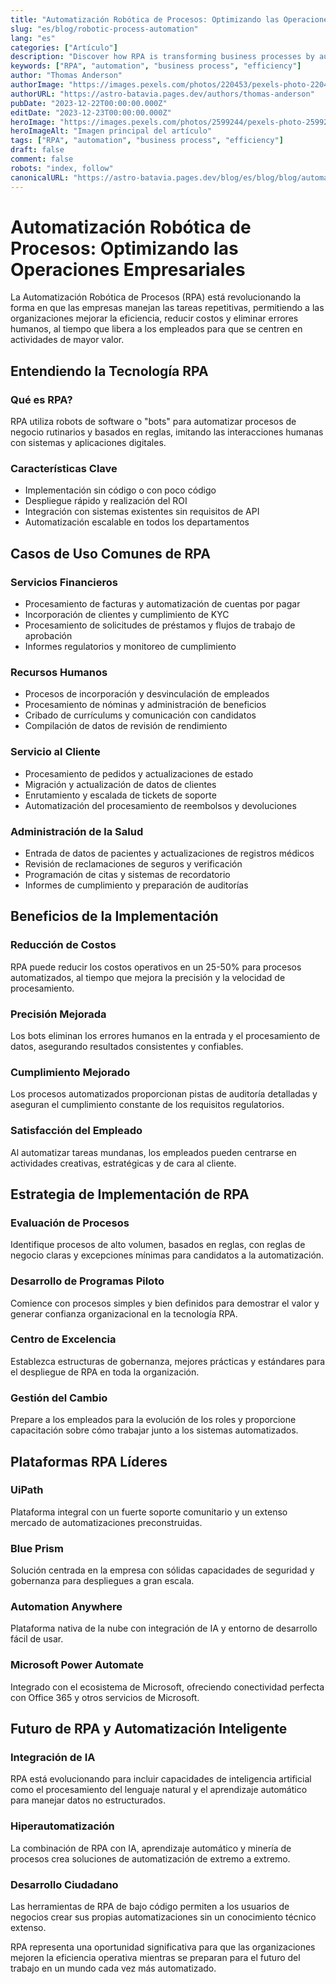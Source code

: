 ```yaml
---
title: "Automatización Robótica de Procesos: Optimizando las Operaciones Empresariales"
slug: "es/blog/robotic-process-automation"
lang: "es"
categories: ["Artículo"]
description: "Discover how RPA is transforming business processes by automating repetitive tasks, reducing errors, and freeing employees for strategic work."
keywords: ["RPA", "automation", "business process", "efficiency"]
author: "Thomas Anderson"
authorImage: "https://images.pexels.com/photos/220453/pexels-photo-220453.jpeg?auto=compress&cs=tinysrgb&w=120&h=120&dpr=1"
authorURL: "https://astro-batavia.pages.dev/authors/thomas-anderson"
pubDate: "2023-12-22T00:00:00.000Z"
editDate: "2023-12-23T00:00:00.000Z"
heroImage: "https://images.pexels.com/photos/2599244/pexels-photo-2599244.jpeg?auto=compress&cs=tinysrgb&w=1260&h=750&dpr=1"
heroImageAlt: "Imagen principal del artículo"
tags: ["RPA", "automation", "business process", "efficiency"]
draft: false
comment: false
robots: "index, follow"
canonicalURL: "https://astro-batavia.pages.dev/blog/es/blog/blog/automatizacion-robotica-procesos"
---
```


# Automatización Robótica de Procesos: Optimizando las Operaciones Empresariales

La Automatización Robótica de Procesos (RPA) está revolucionando la forma en que las empresas manejan las tareas repetitivas, permitiendo a las organizaciones mejorar la eficiencia, reducir costos y eliminar errores humanos, al tiempo que libera a los empleados para que se centren en actividades de mayor valor.

## Entendiendo la Tecnología RPA

###  Qué es RPA?

RPA utiliza robots de software o "bots" para automatizar procesos de negocio rutinarios y basados en reglas, imitando las interacciones humanas con sistemas y aplicaciones digitales.

### Características Clave

- Implementación sin código o con poco código
- Despliegue rápido y realización del ROI
- Integración con sistemas existentes sin requisitos de API
- Automatización escalable en todos los departamentos

## Casos de Uso Comunes de RPA

### Servicios Financieros

- Procesamiento de facturas y automatización de cuentas por pagar
- Incorporación de clientes y cumplimiento de KYC
- Procesamiento de solicitudes de préstamos y flujos de trabajo de aprobación
- Informes regulatorios y monitoreo de cumplimiento

### Recursos Humanos

- Procesos de incorporación y desvinculación de empleados
- Procesamiento de nóminas y administración de beneficios
- Cribado de currículums y comunicación con candidatos
- Compilación de datos de revisión de rendimiento

### Servicio al Cliente

- Procesamiento de pedidos y actualizaciones de estado
- Migración y actualización de datos de clientes
- Enrutamiento y escalada de tickets de soporte
- Automatización del procesamiento de reembolsos y devoluciones

### Administración de la Salud

- Entrada de datos de pacientes y actualizaciones de registros médicos
- Revisión de reclamaciones de seguros y verificación
- Programación de citas y sistemas de recordatorio
- Informes de cumplimiento y preparación de auditorías

## Beneficios de la Implementación

### Reducción de Costos

RPA puede reducir los costos operativos en un 25-50% para procesos automatizados, al tiempo que mejora la precisión y la velocidad de procesamiento.

### Precisión Mejorada

Los bots eliminan los errores humanos en la entrada y el procesamiento de datos, asegurando resultados consistentes y confiables.

### Cumplimiento Mejorado

Los procesos automatizados proporcionan pistas de auditoría detalladas y aseguran el cumplimiento constante de los requisitos regulatorios.

### Satisfacción del Empleado

Al automatizar tareas mundanas, los empleados pueden centrarse en actividades creativas, estratégicas y de cara al cliente.

## Estrategia de Implementación de RPA

### Evaluación de Procesos

Identifique procesos de alto volumen, basados en reglas, con reglas de negocio claras y excepciones mínimas para candidatos a la automatización.

### Desarrollo de Programas Piloto

Comience con procesos simples y bien definidos para demostrar el valor y generar confianza organizacional en la tecnología RPA.

### Centro de Excelencia

Establezca estructuras de gobernanza, mejores prácticas y estándares para el despliegue de RPA en toda la organización.

### Gestión del Cambio

Prepare a los empleados para la evolución de los roles y proporcione capacitación sobre cómo trabajar junto a los sistemas automatizados.

## Plataformas RPA Líderes

### UiPath

Plataforma integral con un fuerte soporte comunitario y un extenso mercado de automatizaciones preconstruidas.

### Blue Prism

Solución centrada en la empresa con sólidas capacidades de seguridad y gobernanza para despliegues a gran escala.

### Automation Anywhere

Plataforma nativa de la nube con integración de IA y entorno de desarrollo fácil de usar.

### Microsoft Power Automate

Integrado con el ecosistema de Microsoft, ofreciendo conectividad perfecta con Office 365 y otros servicios de Microsoft.

## Futuro de RPA y Automatización Inteligente

### Integración de IA

RPA está evolucionando para incluir capacidades de inteligencia artificial como el procesamiento del lenguaje natural y el aprendizaje automático para manejar datos no estructurados.

### Hiperautomatización

La combinación de RPA con IA, aprendizaje automático y minería de procesos crea soluciones de automatización de extremo a extremo.

### Desarrollo Ciudadano

Las herramientas de RPA de bajo código permiten a los usuarios de negocios crear sus propias automatizaciones sin un conocimiento técnico extenso.

RPA representa una oportunidad significativa para que las organizaciones mejoren la eficiencia operativa mientras se preparan para el futuro del trabajo en un mundo cada vez más automatizado.
